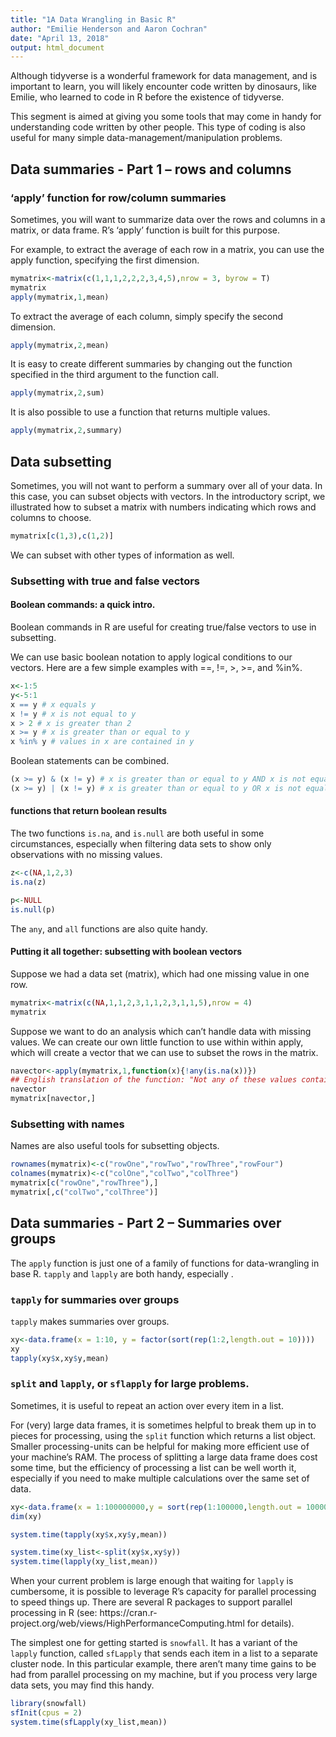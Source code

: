 ```yaml
---
title: "1A Data Wrangling in Basic R"
author: "Emilie Henderson and Aaron Cochran"
date: "April 13, 2018"
output: html_document
---
```


Although tidyverse is a wonderful framework for data management, and is important to learn, you will likely encounter code written by dinosaurs, like Emilie, who learned to code in R before the existence of tidyverse.

This segment is aimed at giving you some tools that may come in handy for understanding code written by other people.  This type of coding is also useful for many simple data-management/manipulation problems.
  
## Data summaries - Part 1 -- rows and columns
### 'apply' function for row/column summaries
Sometimes, you will want to summarize data over the rows and columns in a matrix, or data frame.  R's 'apply' function is built for this purpose. 

For example, to extract the average of each row in a matrix, you can use the apply function, specifying the first dimension.

```r
mymatrix<-matrix(c(1,1,1,2,2,2,3,4,5),nrow = 3, byrow = T)
mymatrix
apply(mymatrix,1,mean)
```


To extract the average of each column, simply specify the second dimension.
```r
apply(mymatrix,2,mean)
```


It is easy to create different summaries by changing out the function specified in the third argument to the function call.

```r
apply(mymatrix,2,sum)
```


It is also possible to use a function that returns multiple values.
```r
apply(mymatrix,2,summary)
```


## Data subsetting
Sometimes, you will not want to perform a summary over all of your data.  In this case, you can subset objects with vectors.  In the introductory script, we illustrated how to subset a matrix with numbers indicating which rows and columns to choose.

```r
mymatrix[c(1,3),c(1,2)]
```

We can subset with other types of information as well.  

### Subsetting with true and false vectors

#### Boolean commands: a quick intro.
Boolean commands in R are useful for creating true/false vectors to use in subsetting. 

We can use basic boolean notation to apply logical conditions to our vectors. Here are a few simple examples with ==, !=, >, >=, and %in%. 
```r
x<-1:5
y<-5:1
x == y # x equals y
x != y # x is not equal to y
x > 2 # x is greater than 2
x >= y # x is greater than or equal to y
x %in% y # values in x are contained in y
```

Boolean statements can be combined.
```r
(x >= y) & (x != y) # x is greater than or equal to y AND x is not equal to y
(x >= y) | (x != y) # x is greater than or equal to y OR x is not equal to y
```

#### functions that return boolean results
The two functions `is.na`, and `is.null` are both useful in some circumstances, especially when filtering data sets to show only observations with no missing values.
```r
z<-c(NA,1,2,3)
is.na(z)
```

```r
p<-NULL
is.null(p)
```

The `any`, and `all` functions are also quite handy.

#### Putting it all together: subsetting with boolean vectors
Suppose we had a data set (matrix), which had one missing value in one row.
```r
mymatrix<-matrix(c(NA,1,1,2,3,1,1,2,3,1,1,5),nrow = 4)
mymatrix

```


Suppose we want to do an analysis which can't handle data with missing values. We can create our own little function to use within within apply, which will create a vector that we can use to subset the rows in the matrix.

```r
navector<-apply(mymatrix,1,function(x){!any(is.na(x))})
## English translation of the function: "Not any of these values contain NA values"
navector
mymatrix[navector,]
```

### Subsetting with names
Names are also useful tools for subsetting objects. 
```r
rownames(mymatrix)<-c("rowOne","rowTwo","rowThree","rowFour")
colnames(mymatrix)<-c("colOne","colTwo","colThree")
mymatrix[c("rowOne","rowThree"),]
mymatrix[,c("colTwo","colThree")]
```
## Data summaries - Part 2 -- Summaries over groups
The `apply` function is just one of a family of functions for data-wrangling in base R. `tapply` and `lapply` are both handy, especially .

### `tapply` for summaries over groups
`tapply` makes summaries over groups. 

```r
xy<-data.frame(x = 1:10, y = factor(sort(rep(1:2,length.out = 10))))
xy
tapply(xy$x,xy$y,mean)
```

### `split` and `lapply`, or `sflapply` for large problems.
Sometimes, it is useful to repeat an action over every item in a list.  

For (very) large data frames, it is sometimes helpful to break them up in to pieces for processing, using the `split` function which returns a list object.  Smaller processing-units can be helpful for making more efficient use of your machine's RAM. The process of splitting a large data frame does cost some time, but the efficiency of processing a list can be well worth it, especially if you need to make multiple calculations over the same set of data. 

```r
xy<-data.frame(x = 1:100000000,y = sort(rep(1:100000,length.out = 100000000)))
dim(xy)

system.time(tapply(xy$x,xy$y,mean))

system.time(xy_list<-split(xy$x,xy$y))
system.time(lapply(xy_list,mean)) 
```

When your current problem is large enough that waiting for `lapply` is cumbersome, it is possible to leverage R's capacity for parallel processing to speed things up. There are several R packages to support parallel processing in R (see: https://cran.r-project.org/web/views/HighPerformanceComputing.html for details).

The simplest one for getting started is `snowfall`.  It has a variant of the `lapply` function, called `sfLapply` that sends each item in a list to a separate cluster node.  In this particular example, there aren't many time gains to be had from parallel processing on my machine, but if you process very large data sets, you may find this handy. 

```r
library(snowfall)
sfInit(cpus = 2)
system.time(sfLapply(xy_list,mean))

```
